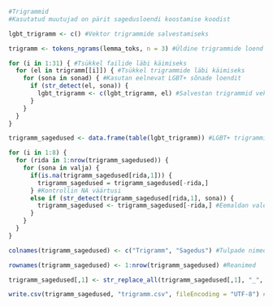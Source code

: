 ```r
#Trigrammid
#Kasutatud muutujad on pärit sagedusloendi koostamise koodist

lgbt_trigramm <- c() #Vektor trigrammide salvestamiseks

trigramm <- tokens_ngrams(lemma_toks, n = 3) #Üldine trigrammide loend

for (i in 1:31) { #Tsükkel failide läbi käimiseks
  for (el in trigramm[[i]]) { #Tsükkel trigrammide läbi käimiseks
    for (sona in sonad) { #Kasutan eelnevat LGBT+ sõnade loendit
      if (str_detect(el, sona)) {
        lgbt_trigramm <- c(lgbt_trigramm, el) #Salvestan trigrammid vektorisse
      }
    }
  }
}

trigramm_sagedused <- data.frame(table(lgbt_trigramm)) #LGBT+ trigrammide dataframe

for (i in 1:8) {
  for (rida in 1:nrow(trigramm_sagedused)) {
    for (sona in valja) {
      if(is.na(trigramm_sagedused[rida,1])) {
        trigramm_sagedused = trigramm_sagedused[-rida,]
      } #Kontrollin NA väärtusi
      else if (str_detect(trigramm_sagedused[rida,1], sona)) {
        trigramm_sagedused <- trigramm_sagedused[-rida,] #Eemaldan valepositiivsed trigrammid
      }
    }
  }
}

colnames(trigramm_sagedused) <- c("Trigramm", "Sagedus") #Tulpade nimed

rownames(trigramm_sagedused) <- 1:nrow(trigramm_sagedused) #Reanimed

trigramm_sagedused[,1] <- str_replace_all(trigramm_sagedused[,1], "_", " ") #Eemaldan sõnade vahelt alakriipsud

write.csv(trigramm_sagedused, "trigramm.csv", fileEncoding = "UTF-8") #Salvestan trigrammide loendi CSV faili
```